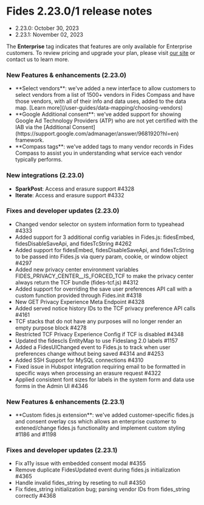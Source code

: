 
# Fides 2.23.0/1 release notes
- 2.23.0: October 30, 2023
- 2.23.1: November 02, 2023

<Callout emoji="" type="info">The **Enterprise** tag indicates that features are only available for Enterprise customers. To review pricing and upgrade your plan, please visit [our site](https://ethyca.com/pricing) or contact us to learn more. </Callout>

### New Features & enhancements (2.23.0)
- <div class="enterprise"/> **Select vendors**: we've added a new interface to allow customers to select vendors from a list of 1500+ vendors in Fides Compass and have those vendors, with all of their info and data uses, added to the data map. [Learn more](/user-guides/data-mapping/choosing-vendors) 
- <div class="enterprise"/> **Google Additional consent**: we've added support for showing Google Ad Technology Providers (ATP) who are not yet certified with the IAB via the [Additional Consent](https://support.google.com/admanager/answer/9681920?hl=en) framework.
- <div class="enterprise"/> **Compass tags**: we've added tags to many vendor records in Fides Compass to assist you in understanding what service each vendor typically performs. 

### New integrations (2.23.0)
- **SparkPost**: Access and erasure support #4328
- **Iterate**: Access and erasure support #4332

### Fixes and developer updates (2.23.0)
- <div class="enterprise"/> Changed vendor selector on system information form to typeahead #4333
- <div class="enterprise"/> Added support for 3 additional config variables in Fides.js: fidesEmbed, fidesDisableSaveApi, and fidesTcString #4262
- <div class="enterprise"/> Added support for fidesEmbed, fidesDisableSaveApi, and fidesTcString to be passed into Fides.js via query param, cookie, or window object #4297
- <div class="enterprise"/> Added new privacy center environment variables FIDES_PRIVACY_CENTER__IS_FORCED_TCF to make the privacy center always return the TCF bundle (fides-tcf.js) #4312
- <div class="enterprise"/> Added support for overriding the save user preferences API call with a custom function provided through Fides.init #4318
- <div class="enterprise"/> New GET Privacy Experience Meta Endpoint #4328
- <div class="enterprise"/> Added served notice history IDs to the TCF privacy preference API calls #4161
- <div class="enterprise"/> TCF stacks that do not have any purposes will no longer render an empty purpose block #4278
- <div class="enterprise"/> Restricted TCF Privacy Experience Config if TCF is disabled #4348
- <div class="enterprise"/> Updated the fidescls EntityMap to use Fideslang 2.0 labels #1157
- Added a FidesUIChanged event to Fides.js to track when user preferences change without being saved #4314 and #4253
- Added SSH Support for MySQL connections #4310
- Fixed issue in Hubspot integration requiring email to be formatted in specific ways when processing an erasure request #4322
- Applied consistent font sizes for labels in the system form and data use forms in the Admin UI #4346

### New Features & enhancements (2.23.1)
- <div class="enterprise"/> **Custom fides.js extension**: we've added customer-specific fides.js and consent overlay css which allows an enterprise customer to extened/change fides.js functionality and implement custom styling #1186 and #1198 

### Fixes and developer updates (2.23.1)
- <div class="enterprise"/> Fix a11y issue with embedded consent modal #4355
- <div class="enterprise"/> Remove duplicate FidesUpdated event during fides.js initialization #4365
- <div class="enterprise"/> Handle invalid fides_string by reseting to null #4350
- <div class="enterprise"/> Fix fides_string initialization bug; parsing vendor IDs from fides_string correctly #4368
